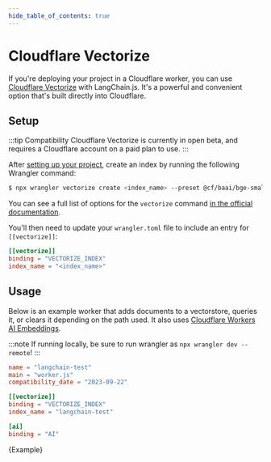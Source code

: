 ```yaml
---
hide_table_of_contents: true
---
```


# Cloudflare Vectorize

If you're deploying your project in a Cloudflare worker, you can use [Cloudflare Vectorize](https://developers.cloudflare.com/vectorize/) with LangChain.js.
It's a powerful and convenient option that's built directly into Cloudflare.

## Setup

:::tip Compatibility
Cloudflare Vectorize is currently in open beta, and requires a Cloudflare account on a paid plan to use.
:::

After [setting up your project](https://developers.cloudflare.com/vectorize/get-started/intro/#prerequisites),
create an index by running the following Wrangler command:

```bash
$ npx wrangler vectorize create <index_name> --preset @cf/baai/bge-small-en-v1.5
```

You can see a full list of options for the `vectorize` command [in the official documentation](https://developers.cloudflare.com/workers/wrangler/commands/#vectorize).

You'll then need to update your `wrangler.toml` file to include an entry for `[[vectorize]]`:

```toml
[[vectorize]]
binding = "VECTORIZE_INDEX"
index_name = "<index_name>"
```

## Usage

Below is an example worker that adds documents to a vectorstore, queries it, or clears it depending on the path used. It also uses [Cloudflare Workers AI Embeddings](/docs/integrations/text_embedding/cloudflare_ai).

:::note
If running locally, be sure to run wrangler as `npx wrangler dev --remote`!
:::

```toml
name = "langchain-test"
main = "worker.js"
compatibility_date = "2023-09-22"

[[vectorize]]
binding = "VECTORIZE_INDEX"
index_name = "langchain-test"

[ai]
binding = "AI"
```


<CodeBlock language="typescript">{Example}</CodeBlock>

